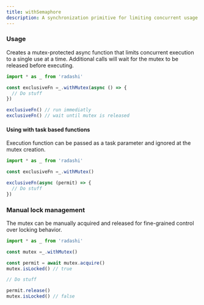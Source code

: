 ```yaml
---
title: withSemaphore
description: A synchronization primitive for limiting concurrent usage to one
---
```


### Usage

Creates a mutex-protected async function that limits concurrent execution to a single use at a time. Additional calls will wait for the mutex to be released before executing.

```ts
import * as _ from 'radashi'

const exclusiveFn =_.withMutex(async () => {
  // Do stuff
})

exclusiveFn() // run immediatly
exclusiveFn() // wait until mutex is released
```

#### Using with task based functions

Execution function can be passed as a task parameter and ignored at the mutex creation.

```ts
import * as _ from 'radashi'

const exclusiveFn =_.withMutex()

exclusiveFn(async (permit) => {
  // Do stuff
})
```

### Manual lock management

The mutex can be manually acquired and released for fine-grained control over locking behavior.

```ts
import * as _ from 'radashi'

const mutex =_.withMutex()

const permit = await mutex.acquire()
mutex.isLocked() // true

// Do stuff

permit.release()
mutex.isLocked() // false
```
